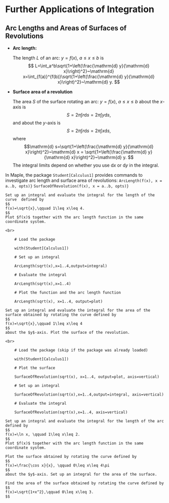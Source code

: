 # Further Applications of Integration

## Arc Lengths and Areas of Surfaces of Revolutions

- **Arc length:**

  The length $L$ of an arc: $y=f(x)$, $a\leq x \leq b$ is
  $$
  L=\int_a^b\sqrt{1+\left(\frac{\mathrm{d} y}{\mathrm{d} x}\right)^2}~\mathrm{d} x=\int_{f(a)}^{f(b)}\sqrt{1+\left(\frac{\mathrm{d} y}{\mathrm{d} x}\right)^2}~\mathrm{d} y.
  $$

- **Surface area of a revolution**

  The area $S$ of the surface rotating an arc: $y=f(x)$, $a\leq x \leq b$ about the $x$-axis is
  $$
  S=2\pi\int r\mathrm{d} s = 2\pi\int y\mathrm{d} s,
  $$
  and about the $y$-axis is
  $$
  S=2\pi\int r\mathrm{d} s = 2\pi\int x\mathrm{d} s,
  $$
  where
  $$\mathrm{d} s=\sqrt{1+\left(\frac{\mathrm{d} y}{\mathrm{d} x}\right)^2}~\mathrm{d} x = \sqrt{1+\left(\frac{\mathrm{d} y}{\mathrm{d} x}\right)^2}~\mathrm{d} y.
  $$
  The integral limits depend on whether you use $\mathrm{d} x$ or $\mathrm{d}y$ in the integral.

In Maple, the package `Student[Calculus1]` provides commands to investigate arc length and surface area of revolutions:
`ArcLength(f(x), x = a..b, opts)}`
`SurfaceOfRevolution(f(x), x = a..b, opts)}`

```example

Set up an integral and evaluate the integral for the length of the curve  defined by
$$
f(x)=\sqrt{x},\qquad 1\leq x\leq 4.
$$
Plot $f(x)$ together with the arc length function in the same coordinate system.

```

```solution
<br>

    # Load the package

    with(Student[Calculus1])

    # Set up an integral

    ArcLength(sqrt(x),x=1..4,output=integral)

    # Evaluate the integral

    ArcLength(sqrt(x),x=1..4)

    # Plot the function and the arc length function

    ArcLength(sqrt(x), x=1..4, output=plot)

```

```example

Set up an integral and evaluate the integral for the area of the surface obtained by rotating the curve defined by
$$
f(x)=\sqrt{x},\qquad 1\leq x\leq 4
$$
about the $y$-axis. Plot the surface of the revolution.

```

```solution
<br>

    # Load the package (skip if the package was already loaded)

    with(Student[Calculus1])

    # Plot the surface

    SurfaceOfRevolution(sqrt(x), x=1..4, output=plot, axis=vertical)

    # Set up an integral

    SurfaceOfRevolution(sqrt(x),x=1..4,output=integral, axis=vertical)

    # Evaluate the integral

    SurfaceOfRevolution(sqrt(x),x=1..4, axis=vertical)

```

```exercise

Set up an integral and evaluate the integral for the length of the arc defined by
$$
f(x)=\ln x, \qquad 1\leq x\leq 2.
$$
Plot $f(x)$ together with the arc length function in the same coordinate system.

```

```exercise

Plot the surface obtained by rotating the curve defined by
$$
f(x)=\frac{\cos x}{x}, \qquad 0\leq x\leq 4\pi
$$
about the $y$-axis. Set up an integral for the area of the surface.

```

```exercise

Find the area of the surface obtained by rotating the curve defined by 
$$
f(x)=\sqrt{1+x^2},\qquad 0\leq x\leq 3.
$$

```

